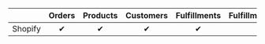 |             | Orders | Products | Customers | Fulfillments | FulfillmentOrders |
|-------------|:----------:|:------------:|:----------:|:-----------:|:----------:|
| Shopify       | ✔          | ✔            | ✔          | ✔           |           |

